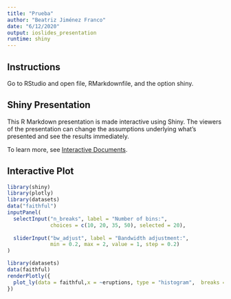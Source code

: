 ---
title: "Prueba"
author: "Beatriz Jiménez Franco"
date: "6/12/2020"
output: ioslides_presentation
runtime: shiny
---

## Instructions 

Go to RStudio and open file, RMarkdownfile, and the option shiny.

## Shiny Presentation

This R Markdown presentation is made interactive using Shiny. The viewers of the presentation can change the assumptions underlying what's presented and see the results immediately. 

To learn more, see [Interactive Documents](http://rmarkdown.rstudio.com/authoring_shiny.html).

## Interactive Plot

```{r eruptions, message=FALSE, warning=FALSE}
library(shiny)
library(plotly)
library(datasets)
data("faithful")
inputPanel(
  selectInput("n_breaks", label = "Number of bins:",
              choices = c(10, 20, 35, 50), selected = 20),
  
  sliderInput("bw_adjust", label = "Bandwidth adjustment:",
              min = 0.2, max = 2, value = 1, step = 0.2)
)

library(datasets)
data(faithful)
renderPlotly({
  plot_ly(data = faithful,x = ~eruptions, type = "histogram",  breaks = as.numeric(input$n_breaks),  adjust = input$bw_adjust)
})
```




